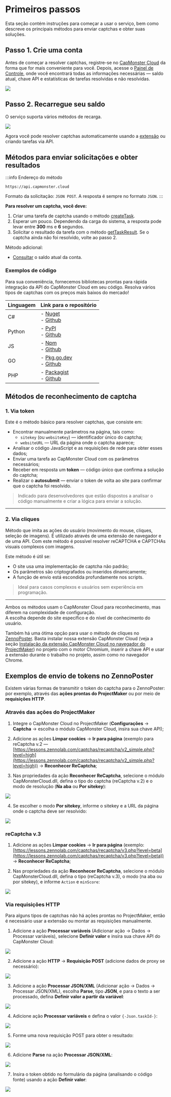 ﻿---
sidebar_position: 1
---


<ArticleHead slug="getting-start" />

# Primeiros passos

Esta seção contém instruções para começar a usar o serviço, bem como descreve os principais métodos para enviar captchas e obter suas soluções.

## Passo 1. Crie uma conta

Antes de começar a resolver captchas, registre-se no [CapMonster Cloud](https://capmonster.cloud/) da forma que for mais conveniente para você. Depois, acesse o [Painel de Controle](https://capmonster.cloud/Dashboard), onde você encontrará todas as informações necessárias — saldo atual, chave API e estatísticas de tarefas resolvidas e não resolvidas.

![](./images/dashboard.png)

## Passo 2. Recarregue seu saldo

O serviço suporta vários métodos de recarga.

![](./images/payment.png)

Agora você pode resolver captchas automaticamente usando a [extensão](../docs/extension) ou criando tarefas via API.

## Métodos para enviar solicitações e obter resultados

:::info Endereço do método
```http
https://api.capmonster.cloud
```
Formato da solicitação: `JSON POST`.
A resposta é sempre no formato `JSON`.
:::

**Para resolver um captcha, você deve:**

1. Criar uma tarefa de captcha usando o método [createTask](api/methods/create-task.md).  
2. Esperar um pouco. Dependendo da carga do sistema, a resposta pode levar entre **300** ms e **6** segundos.  
3. Solicitar o resultado da tarefa com o método [getTaskResult](api/methods/get-task-result.md). Se o captcha ainda não foi resolvido, volte ao passo 2.

Método adicional:

- [Consultar](api/methods/get-balance.md) o saldo atual da conta.

### Exemplos de código

Para sua conveniência, fornecemos bibliotecas prontas para rápida integração da API do CapMonster Cloud em seu código. Resolva vários tipos de captchas com os preços mais baixos do mercado!

|**Linguagem**|**Link para o repositório**|
| :- | :- | 
|C#|- [Nuget](https://www.nuget.org/packages/Zennolab.CapMonsterCloud.Client)<br /> - [Github](https://github.com/ZennoLab/capmonstercloud-client-dotnet) |
|Python|- [PyPl](https://pypi.org/project/capmonstercloudclient/)<br /> - [Github](https://github.com/ZennoLab/capmonstercloud-client-python)|
|JS|- [Npm](https://www.npmjs.com/package/@zennolab_com/capmonstercloud-client)<br /> - [Github](https://github.com/ZennoLab/capmonstercloud-client-js)|
|GO|- [Pkg.go.dev](https://pkg.go.dev/github.com/ZennoLab/capmonstercloud-client-go)<br /> - [Github](https://github.com/ZennoLab/capmonstercloud-client-go)|
|PHP|- [Packagist](https://packagist.org/packages/zennolab/capmonstercloud.client)<br /> - [Github](https://github.com/ZennoLab/capmonstercloud-client-php)|

## Métodos de reconhecimento de captcha

### 1. Via token

Este é o método básico para resolver captchas, que consiste em:

- Encontrar manualmente parâmetros na página, tais como:  
  - `sitekey` (ou `websiteKey`) — identificador único do captcha;  
  - `websiteURL` — URL da página onde o captcha aparece;  
- Analisar o código JavaScript e as requisições de rede para obter esses dados;  
- Enviar uma tarefa ao CapMonster Cloud com os parâmetros necessários;  
- Receber em resposta um **token** — código único que confirma a solução do captcha;  
- Realizar o **autosubmit** — enviar o token de volta ao site para confirmar que o captcha foi resolvido.

> Indicado para desenvolvedores que estão dispostos a analisar o código manualmente e criar a lógica para enviar a solução.

---

### 2. Via cliques

Método que imita as ações do usuário (movimento do mouse, cliques, seleção de imagens). É utilizado através de uma extensão de navegador e de uma API. Com este método é possível resolver reCAPTCHA e CAPTCHAs visuais complexos com imagens.

Este método é útil se:

- O site usa uma implementação de captcha não padrão;  
- Os parâmetros são criptografados ou inseridos dinamicamente;  
- A função de envio está escondida profundamente nos scripts.

> Ideal para casos complexos e usuários sem experiência em programação.

---

Ambos os métodos usam o CapMonster Cloud para reconhecimento, mas diferem na complexidade de configuração.  
A escolha depende do site específico e do nível de conhecimento do usuário.

Também há uma ótima opção para usar o método de cliques no [ZennoPoster](https://zennolab.com/en/products/zennoposter/). Basta instalar nossa extensão CapMonster Cloud (veja a seção [Instalação da extensão CapMonster Cloud no navegador do ProjectMaker](extension/install-instruction.md)) no projeto com o motor Chromium, inserir a chave API e usar a extensão durante o trabalho no projeto, assim como no navegador Chrome.

## Exemplos de envio de tokens no ZennoPoster

Existem várias formas de transmitir o token do captcha para o ZennoPoster: por exemplo, através das **ações prontas do ProjectMaker** ou por meio de **requisições HTTP**.

### Através das ações do ProjectMaker

1. Integre o CapMonster Cloud no ProjectMaker (**Configurações** → **Captcha** → escolha o módulo CapMonster Cloud, insira sua chave API);

2. Adicione as ações **Limpar cookies** → **Ir para página** (exemplo para reCaptcha v.2 — [https://lessons.zennolab.com/captchas/recaptcha/v2_simple.php?level=high](https://lessons.zennolab.com/captchas/recaptcha/v2_simple.php?level=high)) → **Reconhecer ReCaptcha**;

3. Nas propriedades da ação **Reconhecer ReCaptcha**, selecione o módulo CapMonsterCloud.dll, defina o tipo do captcha (reCaptcha v.2) e o modo de resolução (**Na aba** ou **Por sitekey**):

![](./images/getting-started-1.png)

4. Se escolher o modo **Por sitekey**, informe o sitekey e a URL da página onde o captcha deve ser resolvido:

![](./images/getting-started-2.png)

### reCaptcha v.3

1. Adicione as ações **Limpar cookies** → **Ir para página** (exemplo: [https://lessons.zennolab.com/captchas/recaptcha/v3.php?level=beta](https://lessons.zennolab.com/captchas/recaptcha/v3.php?level=beta)) → **Reconhecer ReCaptcha**;

2. Nas propriedades da ação **Reconhecer ReCaptcha**, selecione o módulo CapMonsterCloud.dll, defina o tipo (reCaptcha v.3), o modo (na aba ou por sitekey), e informe `Action` e `minScore`:

![](./images/getting-started-3.png)

<!-- ### hCaptcha

1. Adicione a ação **Reconhecer hCaptcha** no projeto, após navegar para a página com captcha;

2. Nas propriedades da ação, selecione o modo (na aba ou por sitekey). Para o modo por sitekey, informe o sitekey e a URL onde o captcha está localizado:

![](./images/getting-started-4.png) -->

### Via requisições HTTP

Para alguns tipos de captchas não há ações prontas no ProjectMaker, então é necessário usar a extensão ou montar as requisições manualmente.

1. Adicione a ação **Processar variáveis** (Adicionar ação → Dados → Processar variáveis), selecione **Definir valor** e insira sua chave API do CapMonster Cloud:

![](./images/getting-started-5.png)

2. Adicione a ação **HTTP** → **Requisição POST** (adicione dados de proxy se necessário):

![](./images/getting-started-6.png)

3. Adicione a ação **Processar JSON/XML** (Adicionar ação → Dados → Processar JSON/XML), escolha **Parse**, tipo **JSON**, e para o texto a ser processado, defina **Definir valor a partir da variável**:

![](./images/getting-started-7.png)

4. Adicione ação **Processar variáveis** e defina o valor `{-Json.taskId-}`:

![](./images/getting-started-8.png)

5. Forme uma nova requisição POST para obter o resultado:

![](./images/getting-started-9.png)

6. Adicione **Parse** na ação **Processar JSON/XML**:

![](./images/getting-started-10.png)

7. Insira o token obtido no formulário da página (analisando o código fonte) usando a ação **Definir valor**:

![](./images/getting-started-11.png)
